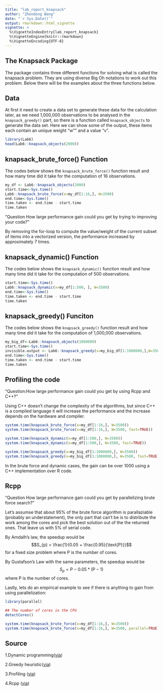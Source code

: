 ```yaml
---
title: "lab_report_knapsack"
author: "Zhendong Wang"
date: "`r Sys.Date()`"
output: rmarkdown::html_vignette
vignette: >
  %\VignetteIndexEntry{lab_report_knapsack}
  %\VignetteEngine{knitr::rmarkdown}
  %\VignetteEncoding{UTF-8}
---
```


## The Knapsack Package

The package contains three different functions for solving what is called the knapsack problem. They are using diverse Big Oh notations to work out this problem. Below there will be the examples about the three functions below.

## Data

At first it need to create a data set to generate these data for the calculation later, as we need 1,000,000 observations to be analysed in the `knapsack_greedy()` part, so there is a function called `knapsack_objects` to generate the data set. Here we can show some of the output, these items each contain an unique weight "w"" and a value "v".

```r
library(Lab6)
head(Lab6::knapsack_objects(2000))
```


## knapsack_brute_force() Function
 
The codes below shows the `knapsack_brute_force()` function result and how many time did it take for the computation of 16 observations.

```r
my_df <- Lab6::knapsack_objects(2000)
start.time<-Sys.time()
Lab6::knapsack_brute_force(x=my_df[1:16,], W=3500)
end.time<-Sys.time()
time.taken <- end.time - start.time
time.taken
```

"Question How large performance gain could you get by trying to improving your code?"

By removing the for-loop to compute the value/weight of the current subset of items into a vectorized version, the performance increased by approximately 7 times.

## knapsack_dynamic() Function

The codes below shows the `knapsack_dynamic()` function result and how many time did it take for the computation of 500 observations.

```r
start.time<-Sys.time()
Lab6::knapsack_dynamic(x=my_df[1:500, ], W=3500)
end.time<-Sys.time()
time.taken <- end.time - start.time
time.taken
```

## knapsack_greedy() Funciton

The codes below shows the `knapsack_greedy()` function result and how many time did it take for the computation of 1,000,000 observations.

```r
my_big_df<-Lab6::knapsack_objects(1000000)
start.time<-Sys.time()
invisible.output <- Lab6::knapsack_greedy(x=my_big_df[1:1000000,],W=3500)
end.time<-Sys.time()
time.taken <- end.time - start.time
time.taken
```

## Profiling the code

"Question:How large performance gain could you get by using Rcpp and C++?"

Using C++ doesn't change the complexity of the algorithms, but since C++ is a compiled language it will increase the performance and the increase depends on the hardware and compiler.

```r
system.time(knapsack_brute_force(x=my_df[1:16,], W=3500))
system.time(knapsack_brute_force(x=my_df[1:16,], W=3500, fast=TRUE))

system.time(knapsack_dynamic(x=my_df[1:500,], W=3500))
system.time(knapsack_dynamic(x=my_df[1:500,], W=3500, fast=TRUE))

system.time(knapsack_greedy(x=my_big_df[1:1000000,], W=3500))
system.time(knapsack_greedy(x=my_big_df[1:1000000,], W=3500, fast=TRUE))
```

In the brute force and dynamic cases, the gain can be over 1000 using a C++ implementation over R code.

## Rcpp

"Question How large performance gain could you get by parallelizing brute force search?"


Let's assumse that about 95% of the brute force algorithm is parallaziable (probably an understatement), the only part that can't be is to distribute the work among the cores and pick the best solution out of the the returned ones. That leave us with 5% of serial code.

By Amdalh's law, the speedup would be
$$S_{p} = \frac{1}{0.05 + \frac{0.95}{\text{P}}}$$
for a fixed size problem where P is the number of cores.

By Gustafson's Law with the same parameters, the speedup would be
$$S_{p} = \text{P} - 0.05 * (\text{P}-1)$$
where P is the number of cores.

Lastly, lets do an empirical example to see if there is anything to gain from using parallelization:

```r
library(parallel)

## The number of cores in the CPU
detectCores()

system.time(knapsack_brute_force(x=my_df[1:16,], W=3500))
system.time(knapsack_brute_force(x=my_df[1:16,], W=3500, parallel=TRUE))
```


## Source
1.Dynamic programming([via](https://en.wikipedia.org/wiki/Knapsack_problem#0.2F1_knapsack_problem))

2.Greedy heuristic([via](https://en.wikipedia.org/wiki/Knapsack_problem#Greedy_approximation_algorithm))

3.Profiling ([via](http://adv-r.had.co.nz/Profiling.html))

4.Rcpp ([via](http://adv-r.had.co.nz/Rcpp.html))

